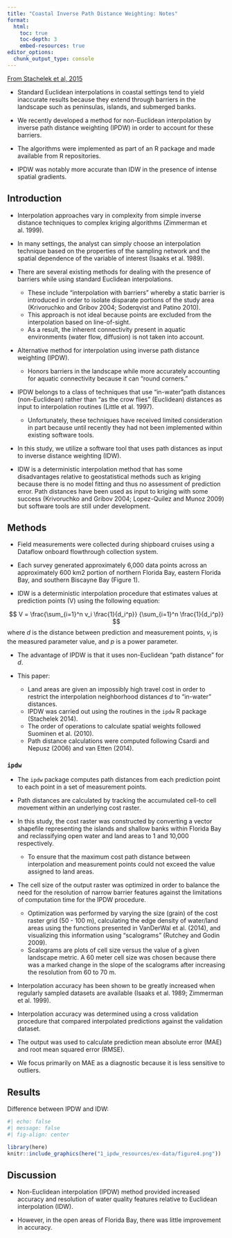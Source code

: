 ```yaml
---
title: "Coastal Inverse Path Distance Weighting: Notes"
format:
  html:
    toc: true
    toc-depth: 3
    embed-resources: true
editor_options: 
  chunk_output_type: console
---
```


[From Stachelek et al, 2015](https://arxiv.org/pdf/1504.01146.pdf)

- Standard Euclidean interpolations in coastal settings tend to yield inaccurate results because they extend through barriers in the landscape such as peninsulas, islands, and submerged banks.

- We recently developed a method for non-Euclidean interpolation by inverse path distance weighting (IPDW) in order to account for these barriers.

- The algorithms were implemented as part of an R package and made available from R repositories.

- IPDW was notably more accurate than IDW in the presence of intense spatial gradients.

## Introduction

- Interpolation approaches vary in complexity from simple inverse distance
techniques to complex kriging algorithms (Zimmerman et al. 1999).

- In many settings, the analyst can simply choose an interpolation technique based on the properties of the sampling network and the spatial dependence of the variable of interest (Isaaks et al. 1989).

- There are several existing methods for dealing with the presence of barriers while using standard Euclidean interpolations. 
  - These include "interpolation with barriers" whereby a static barrier is introduced in order to isolate disparate portions of the study area (Krivoruchko and Gribov 2004; Soderqvist and Patino 2010). 
  - This approach is not ideal because points are excluded from the interpolation based on line-of-sight. 
  - As a result, the inherent connectivity present in aquatic environments (water flow, diffusion) is not taken into account.

- Alternative method for interpolation using inverse path distance weighting (IPDW).
  - Honors barriers in the landscape while more accurately accounting for aquatic
connectivity because it can "round corners."

- IPDW belongs to a class of techniques that use "in-water"path distances (non-Euclidean) rather than "as the crow flies" (Euclidean) distances as input to interpolation routines (Little et al. 1997).
  - Unfortunately, these techniques have received limited consideration in part because until recently they had not been implemented within existing software tools.

- In this study, we utilize a software tool that uses path distances as input to inverse distance weighting (IDW). 

- IDW is a deterministic interpolation method that has some disadvantages relative to geostatistical methods such as kriging because there is no model fitting and thus no assessment of prediction error. Path distances have been used as input to kriging with some success (Krivoruchko and Gribov 2004; Lopez-Quilez and Munoz 2009) but software tools are still under development.

## Methods

- Field measurements were collected during shipboard cruises using a Dataflow onboard flowthrough collection system.

- Each survey generated approximately 6,000 data points across an approximately 600
km2 portion of northern Florida Bay, eastern Florida Bay, and southern Biscayne Bay (Figure
1).

- IDW is a deterministic interpolation procedure that estimates values at prediction
points (V) using the following equation:

$$ V = \frac{\sum_{i=1}^n v_i \frac{1}{d_i^p}} {\sum_{i=1}^n \frac{1}{d_i^p}} $$
where $d$ is the distance between prediction and measurement points, $v_i$ is the measured parameter value, and $p$ is a power parameter.

- The advantage of IPDW is that it uses non-Euclidean "path distance" for $d$.
  
- This paper:
  - Land areas are given an impossibly high travel cost in order to restrict the interpolation neighborhood distances $d$ to "in-water" distances.
  - IPDW was carried out using the routines in the `ipdw` R package (Stachelek 2014). 
  - The order of operations to calculate spatial weights followed Suominen et al. (2010). 
  - Path distance calculations were computed following Csardi and Nepusz (2006) and van Etten (2014).

### `ipdw`

- The `ipdw` package computes path distances from each prediction point to each point in a
set of measurement points.

- Path distances are calculated by tracking the accumulated cell-to cell movement within an underlying cost raster. 

- In this study, the cost raster was constructed by converting a vector shapefile representing the islands and shallow banks within Florida Bay and reclassifying open water and land areas to 1 and 10,000 respectively. 
  - To ensure that the maximum cost path distance between interpolation and measurement points could not exceed the value assigned to land areas. 
  
- The cell size of the output raster was optimized in order to balance the need for the resolution of narrow barrier features against the limitations of computation time for the IPDW procedure.
  - Optimization was performed by varying the size (grain) of the cost raster grid (50 - 100 m), calculating the edge density of water/land areas using the functions presented in VanDerWal et al. (2014), and visualizing this information using "scalograms" (Rutchey and Godin 2009).
  - Scalograms are plots of cell size versus the value of a given landscape metric. A 60 meter cell size was chosen because there was a marked change in the slope of the scalograms after increasing the resolution from 60 to 70 m.

- Interpolation accuracy has been shown to be greatly increased when regularly sampled datasets are available (Isaaks et al. 1989; Zimmerman et al. 1999).

- Interpolation accuracy was determined using a cross validation procedure that compared interpolated predictions against the validation dataset. 
 - The output was used to calculate prediction mean absolute error (MAE) and root mean squared error (RMSE).
  -  We focus primarily on MAE as a diagnostic because it is less sensitive to outliers.

## Results

Difference between IPDW and IDW:

```r
#| echo: false
#| message: false
#| fig-align: center

library(here)
knitr::include_graphics(here("1_ipdw_resources/ex-data/figure4.png"))

```


## Discussion

- Non-Euclidean interpolation (IPDW) method provided increased accuracy and resolution of water quality features relative to Euclidean interpolation (IDW).

- However, in the open areas of Florida Bay, there was little improvement in accuracy.

